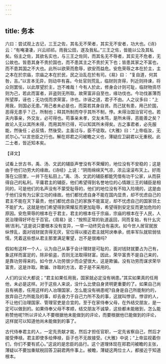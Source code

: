 ```yaml
---
---
---
```

title: 务本
---



六曰：尝试观上古记，三王之佐，其名无不荣者，其实无不安者，功大也。《诗》云：“有唵凄凄，兴云祁祁。雨我公田，遂及我私。”三王之佐，皆能以公及其私矣。俗主之佐，其欲名实也，与三王之佐同，而其名无不辱者，其实无不危者，无公故也。皆患其身不贵於国也，而不患其主之不贵於天下也；皆患其家之不富也，而不患其国之不大也。此所以欲荣而愈辱，欲安而益危。安危荣辱之本在於主，主之本在於宗庙，宗庙之本在於民，民之治乱在於有司。《易》曰： “复自道，何其咎，吉。”以言本无异，则动卒有喜。今处官则荒乱，临财则贪得，列近则持谏，将众则罢怯，以此厚望於主，岂不难哉！今有人於此，修身会计则可耻，临财物资尽则为己，若此而富者，非盗则无所取。故荣富非自至也，缘功伐也。今功伐甚薄而所望厚，诬也；无功伐而求荣富，诈也。诈诬之道，君子不由。人之议多曰：“上用我，则国必无患。”用己者未必是也，而莫若其身自贤。而己犹有患，用己於国，恶得无患乎？己，所制也；释其所制而夺乎其所不制，悖。未得治国治官可也。若夫内事亲，外交友，必可得也。苟事亲未孝，交友未笃，是所未得，恶能善之矣？故论人无以其所未得，而用其所已得，可以知其所未得矣。古之事君者，必先服能，然後任；必反情，然後受。主虽过与，臣不徒取。《大雅》曰：“上帝临汝，无贰尔心。”以言忠臣之行也。解在郑君之问被瞻之义也，薄疑应卫嗣君以无重税。此二士者，皆近知本矣。

【译文】

试看上世古书，禹、汤、文武的辅臣声誉没有不荣耀的，地位没有不安稳的；这是由于他们功劳大的缘故。《诗经》上说：“阴雨绵绵天气凉，浓云滚滚布天上。好雨落在公田里，一并下在私田上。”禹、汤、文武的辅臣都能凭借有功干公家，从而获得自己的私利。平庸君主的辅臣，他们希望得到名誉地位的心情跟三王的辅臣是相同的，可是他们的名声没有不蒙受耻辱的，他们的地位没有不陷入险境的，这是由于他们没有为公家立功的缘故。他们都忧虑自身不能在国内显贵，却不忧虑自己的君主不能在天下最贵，他们都忧虑自己的家族不能富足，却不忧虑自己的国家领土不能扩大。这就是他们希望得到荣耀反而更加耻辱，希望得到安定反而更加危险的原因。安危荣辱的根本在于君主，君主的根本任于宗庙，宗庙的根本在于人民，人民治理得好坏在于百官。《周易》说：“按照正常的轨道返回，同而复始，有什幺灾祸!吉利。”这是说只要根本没有变异，一举一动终究会有喜庆。如今世人居官就放纵悖乱，面对钱财就贪得无厌，官位得以接近君主就阿谀奉承，统率军队就软弱怯懦，凭着这些想从君主那里满足奢望，岂不是很难吗?

假如有这样一个人，认为自己从事于会计理财是可耻的，面对钱财就要占为己有，象这样而富足的，除非偷盗，否则无法取得财富。因此，荣华富贵不是自己来的，是靠功劳得来的。如今世人功劳很少而企望很大，这是欺骗。没有功劳而谋求荣华富贵，这是诈取。欺骗、诈取的方法，君子是不采用的。

人们的议论大都说；“君主如果任用我，国家就必定没有祸患。”其实如果真的任用他，未必是这样。对于这些人来说，没什么比使自身贤明更重要的了。如果自己尚且有祸患，任用这样的人冶理国家，怎么能没有祸患呢?自身是自己所能制约的，放弃自己力所能及的事，却去奋力于自己力所不及的事，这就叫悖谬。悖谬的人，不让他们治理国家、管理官吏是合宜的。至于在家侍奉父母，在外结交朋友，是一定可以做到的。如果侍奉父母不孝顺，结交朋友不诚挚，这些都未能敞到，怎么能称赞他呢?所以评论人不要根据他未能做到的评论，而要根据他已能做到的评论，这样就可以知道他尚未能做到的事了。

古代侍奉君主的人，一定先贡献才能，然后才担任官职，一定先省察自己，然后才接受俸禄。君主即使多给俸禄，臣子也不无故接受。《大雅》中说；“上帝监视着你们，你们不要有贰心。”这说的是忠臣的品行。这个道理体现在郑君问被瞻的主张，薄疑以不要加重赋税回答卫嗣君两件事上。被瞻，薄疑这两位士人，都接近于知道根本。